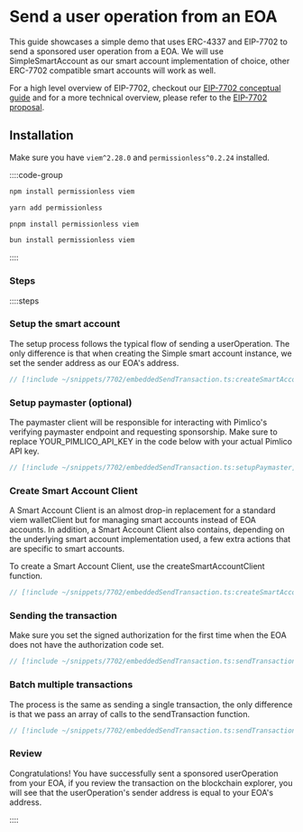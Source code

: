 # Send a user operation from an EOA

This guide showcases a simple demo that uses ERC-4337 and EIP-7702 to send a sponsored user operation from a EOA. We will use SimpleSmartAccount as our smart account implementation of choice, other ERC-7702 compatible smart accounts will work as well.

For a high level overview of EIP-7702, checkout our [EIP-7702 conceptual guide](/guides/eip7702) and for a more technical overview, please refer to the [EIP-7702 proposal](https://eips.ethereum.org/EIPS/eip-7702).

## Installation

Make sure you have `viem^2.28.0` and `permissionless^0.2.24` installed.

::::code-group

```bash [npm]
npm install permissionless viem
```

```bash [yarn]
yarn add permissionless
```

```bash [pnpm]
pnpm install permissionless viem
```

```bash [bun]
bun install permissionless viem
```

::::

### Steps

::::steps

### Setup the smart account

The setup process follows the typical flow of sending a userOperation. The only difference is that when creating the Simple smart account instance, we set the sender address as our EOA's address.

```ts
// [!include ~/snippets/7702/embeddedSendTransaction.ts:createSmartAccount]
```

### Setup paymaster (optional)

The paymaster client will be responsible for interacting with Pimlico's verifying paymaster endpoint and requesting sponsorship. Make sure to replace YOUR_PIMLICO_API_KEY in the code below with your actual Pimlico API key.

```ts
// [!include ~/snippets/7702/embeddedSendTransaction.ts:setupPaymaster]
```


### Create Smart Account Client

A Smart Account Client is an almost drop-in replacement for a standard viem walletClient but for managing smart accounts instead of EOA accounts. In addition, a Smart Account Client also contains, depending on the underlying smart account implementation used, a few extra actions that are specific to smart accounts.

To create a Smart Account Client, use the createSmartAccountClient function.

```ts
// [!include ~/snippets/7702/embeddedSendTransaction.ts:createSmartAccountClient]
```


### Sending the transaction

Make sure you set the signed authorization for the first time when the EOA does not have the authorization code set.

```ts
// [!include ~/snippets/7702/embeddedSendTransaction.ts:sendTransaction]
```


### Batch multiple transactions

The process is the same as sending a single transaction, the only difference is that we pass an array of calls to the sendTransaction function.

```ts
// [!include ~/snippets/7702/embeddedSendTransaction.ts:sendTransactions]
```


### Review

Congratulations! You have successfully sent a sponsored userOperation from your EOA, if you review the transaction on the blockchain explorer, you will see that the userOperation's sender address is equal to your EOA's address.

::::
